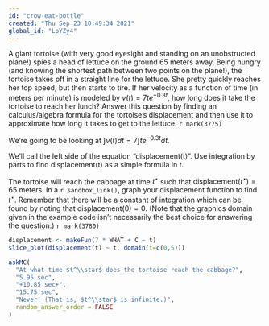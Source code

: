 ```yaml
---
id: "crow-eat-bottle"
created: "Thu Sep 23 10:49:34 2021"
global_id: "LpYZy4"
---
```




A giant tortoise (with very good eyesight and standing on an unobstructed plane!) spies a head of lettuce on the ground 65 meters away.  Being hungry (and knowing the shortest path between two points on the plane!), the tortoise takes off in a straight line for the lettuce. She pretty quickly reaches her top speed, but then starts to tire. If her velocity as a function of time (in meters per minute) is modeled by $v(t) = 7 t e^{-0.3t}$, how long does it take the tortoise to reach her lunch? Answer this question by finding an calculus/algebra formula for the tortoise’s displacement and then use it to approximate how long it takes to get to the lettuce.  `r mark(3775)`

We're going to be looking at $\int v(t) dt = 7 \int t e^{-0.3 t} dt$.

We'll call the left side of the equation "displacement(t)". 
Use integration by parts to find displacement(t) as a simple formula in $t$.

The tortoise will reach the cabbage at time $t^\star$ such that $\text{displacement}(t^\star) = 65$ meters. In a `r sandbox_link()`, graph your displacement function to find $t^\star$. Remember that there will be a constant of integration which can be found by noting that $\text{displacement}(0) = 0$. (Note that the graphics domain given in the example code isn't necessarily the best choice for answering the question.) `r mark(3780)`

```r
displacement <- makeFun(7 * WHAT + C ~ t)
slice_plot(displacement(t) ~ t, domain(t=c(0,5)))
```

```r
askMC(
  "At what time $t^\\star$ does the tortoise reach the cabbage?",
  "5.95 sec",
  "+10.85 sec+",
  "15.75 sec",
  "Never! (That is, $t^\\star$ is infinite.)",
  random_answer_order = FALSE
)
```


